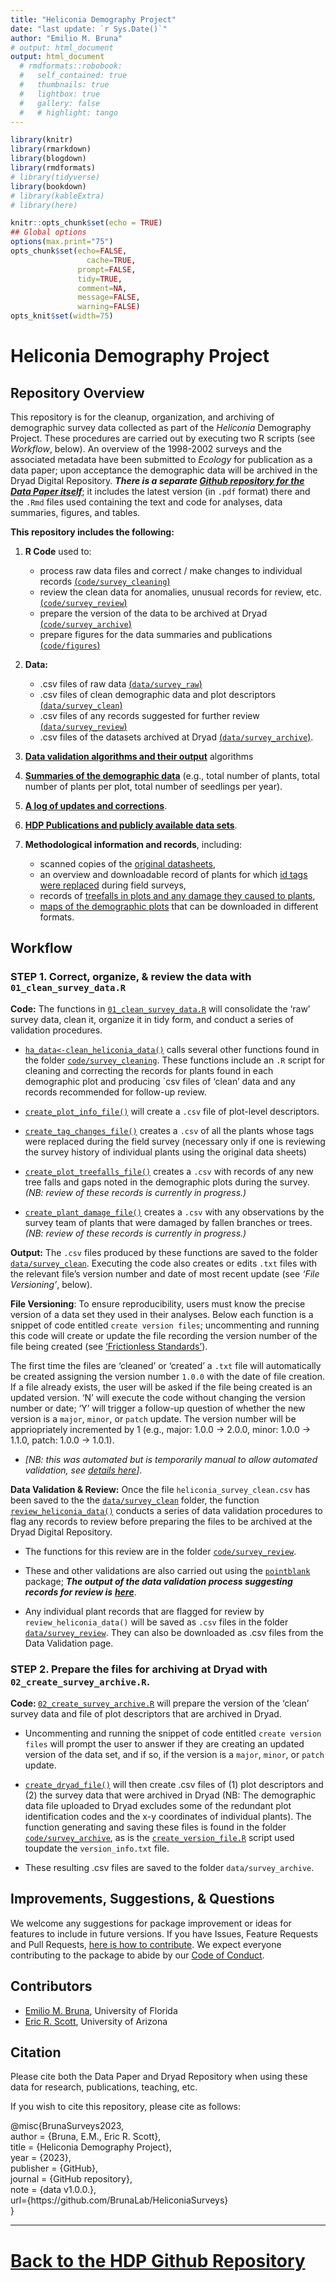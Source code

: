 ```yaml
---
title: "Heliconia Demography Project"
date: "last update: `r Sys.Date()`"
author: "Emilio M. Bruna"
# output: html_document
output: html_document
  # rmdformats::robobook:
  #   self_contained: true
  #   thumbnails: true
  #   lightbox: true
  #   gallery: false
  #   # highlight: tango
---
```




```r
library(knitr)
library(rmarkdown)
library(blogdown)
library(rmdformats)
# library(tidyverse)
library(bookdown)
# library(kableExtra)
# library(here)

knitr::opts_chunk$set(echo = TRUE)
## Global options
options(max.print="75")
opts_chunk$set(echo=FALSE,
	             cache=TRUE,
               prompt=FALSE,
               tidy=TRUE,
               comment=NA,
               message=FALSE,
               warning=FALSE)
opts_knit$set(width=75)
```


# Heliconia Demography Project

## Repository Overview

This repository is for the cleanup, organization, and archiving of demographic survey data collected as part of the _Heliconia_ Demography Project. These procedures are carried out by executing two R scripts (see _Workflow_, below). An overview of the 1998-2002 surveys and the associated metadata have been submitted to _Ecology_ for publication as a data paper; upon acceptance the demographic data will be archived in the Dryad Digital Repository. ***There is a separate [Github repository for the _Data Paper_ itself](https://github.com/BrunaLab/Bruna_etal_HeliconiaDataPaper)***; it includes the latest version (in `.pdf` format) there and the `.Rmd` files used containing the text and code for analyses, data summaries, figures, and tables.

**This repository includes the following: **

1. **R Code** used to:
    - process raw data files and correct / make changes to individual records [(`code/survey_cleaning`)](code/survey_cleaning)
    - review the clean data for anomalies, unusual records for review, etc. [(`code/survey_review`)](code/survey_review)
    - prepare the version of the data to be archived at Dryad [(`code/survey_archive`)](code/survey_archive)
    - prepare figures for the data summaries and publications  [(`code/figures`)](code/figures)
    
2. **Data:**
    - .csv files of raw data [(`data/survey_raw`)](data/survey_raw)
    - .csv files of clean demographic data and plot descriptors [(`data/survey_clean`)](data/survey_clean)
    - .csv files of any records suggested for further review [(`data/survey_review`)](data/survey_review)
    - .csv files of the datasets archived at Dryad [(`data/survey_archive`)](data/survey_archive).   
    
3. [**Data validation algorithms and their output**](https://brunalab.github.io/HeliconiaSurveys/survey_validation/survey_validation.html) algorithms 

4. [**Summaries of the demographic data**](https://brunalab.github.io/HeliconiaSurveys/data_summaries/data_overview.html) (e.g., total number of plants, total number of plants per plot, total number of seedlings per year).

5. [**A log of updates and corrections**](NEWS.md).

6. [**HDP Publications and publicly available data sets**](docs/publications/publications.md).

7. **Methodological information and records**, including: 
    - scanned copies of the [original datasheets](docs/survey_datasheets/survey_datasheets.md), 
    - an overview and downloadable record of plants for which [id tags were replaced](docs/tag_changes/tag_changes.md) during field surveys, 
    - records of [treefalls in plots and any damage they caused to plants](docs/treefalls/treefalls.md), 
    - [maps of the demographic plots](docs/maps/maps.md) that can be downloaded in different formats.


## Workflow

### STEP 1. Correct, organize, & review the data with `01_clean_survey_data.R`

**Code:** The functions in [`01_clean_survey_data.R`](/01_clean_survey_data.R) will consolidate the 'raw' survey data, clean it, organize it in tidy form, and conduct a series of validation procedures. 

- [`ha_data<-clean_heliconia_data()`](code/survey_cleaning/clean_heliconia_data.R) calls several other functions found in the folder [`code/survey_cleaning`](code/survey_cleaning). These functions include an `.R` script for cleaning and correcting the records for plants found in each demographic plot and producing `csv files of 'clean' data and any records recommended for follow-up review. 

- [`create_plot_info_file()`](code/survey_cleaning/create_plot_info_file.R) will create a `.csv` file of plot-level descriptors.

- [`create_tag_changes_file()`](code/survey_cleaning/create_tag_changes_file.R) creates a `.csv` of all the plants whose tags were replaced during the field survey (necessary only if one is reviewing 
the survey history of individual plants using the original data sheets) 

- [`create_plot_treefalls_file()`](code/survey_cleaning/create_plot_treefalls_file.R) creates a `.csv` with records of any new tree falls and gaps noted in the demographic plots during the survey. _(NB: review of these records is currently in progress.)_

- [`create_plant_damage_file()`](code/survey_cleaning/create_plant_damage_file.R) creates a `.csv` with any observations by the survey team of plants that were damaged by fallen branches or trees. _(NB: review of these records is currently in progress.)_

**Output:** The `.csv` files produced by these functions are saved to the folder [`data/survey_clean`](data/survey_clean). Executing the code also creates or edits `.txt` files with the relevant file's version number and date of most recent update (see _'File Versioning'_, below).

**File Versioning**: To ensure reproducibility, users must know the precise version of a data set they used in their analyses. Below each function is a snippet of code entitled `create version files`; uncommenting and running this code will create or update the file recording the version number of the file being created (see ['Frictionless Standards'](https://specs.frictionlessdata.io/patterns/#data-package-version)).  

The first time the files are 'cleaned' or 'created' a `.txt` file will automatically be created assigning the version number `1.0.0` with the date of file creation. If a file already exists, the user will be asked if the file being created is an updated version. 'N' will execute the code without changing the version number or date; 'Y' will trigger a follow-up question of whether the new version is a `major`, `minor`, or `patch` update. The version number will be appriopriately incremented by 1 (e.g., major: 1.0.0 -> 2.0.0, minor: 1.0.0 -> 1.1.0, patch: 1.0.0 -> 1.0.1). 

- _[NB: this was automated but is temporarily manual to allow automated validation, see [details here](https://github.com/BrunaLab/HeliconiaSurveys/issues/41)]_.

**Data Validation & Review:** Once the file `heliconia_survey_clean.csv` has been saved to the the [`data/survey_clean`](data/survey_clean) folder, the function [`review_heliconia_data()`](code/survey_review/review_heliconia_data.R) conducts a series of data validation procedures to flag any records to review before preparing the files to be archived at the Dryad Digital Repository. 

- The functions for this review are in the folder [`code/survey_review`](code/survey_review). 

- These and other validations are also carried out using the [`pointblank`](https://rich-iannone.github.io/pointblank/) package; ***The output of the data validation process suggesting records for review is*** [***here***](https://brunalab.github.io/HeliconiaSurveys/survey_validation/survey_validation.html).

- Any individual plant records that are flagged for review by `review_heliconia_data()` will be saved as `.csv` files in the folder [`data/survey_review`](data/survey_review). They can also be downloaded as .csv files from the Data Validation page.

### STEP 2. Prepare the files for archiving at Dryad with `02_create_survey_archive.R`.

**Code: **[`02_create_survey_archive.R`](/02_create_survey_archive.R) will prepare the version of the 'clean' survey data and file of plot descriptors that are archived in Dryad. 

- Uncommenting and running the snippet of code entitled `create version files` will prompt the user to answer if they are creating an updated version of the data set, and if so, if the version is a `major`, `minor`, or `patch` update. 

- [`create_dryad_file()`](code/survey_archive/create_dryad_file.R) will then create .csv files of (1) plot descriptors and (2) the survey data that were archived in Dryad (NB: The demographic data file uploaded to Dryad excludes some of the redundant plot identification codes and the x-y coordinates of individual plants). The function generating and saving these files is found in the folder [`code/survey_archive`](code/survey_archive), as is the [`create_version_file.R`](code/survey_archive/create_version_file.R) script used toupdate the `version_info.txt` file.
<!---
(Table 2 in Bruna et al., _Ecology_) 
--->
- These resulting .csv files are saved to the folder `data/survey_archive`.  

## Improvements, Suggestions, & Questions

We welcome any suggestions for package improvement or ideas for features to include in future versions. If you have Issues, Feature Requests and Pull Requests, [here is how to contribute](CONTRIBUTING.md). We expect everyone contributing to the package to abide by our [Code of Conduct](CODE_OF_CONDUCT.md).

## Contributors

-   [Emilio M. Bruna](https://github.com/embruna), University of Florida
-   [Eric R. Scott](https://github.com/Aariq), University of Arizona

## Citation

Please cite both the Data Paper and Dryad Repository when using these data for research, publications, teaching, etc.

<!---
Bruna, Emilio M. et al. (2023), Data from: Demography of the understory herb _Heliconia acuminata_ in an experimentally fragmented tropical landscape, Dryad, Dataset, https://doi.org----

Bruna, Emilio M. María Uriarte, Maria Rosa Darrigo, Paulo Rubim, Cristiane F. Jurinitz, Eric R. Scott, Osmaildo Ferreira da Silva, & W. John Kress. 2023. Demography of the understory herb _Heliconia acuminata_ in an experimentally fragmented tropical landscape. Ecology XX(XX):xx-xx.
--->

If you wish to cite this repository, please cite as follows:



@misc{BrunaSurveys2023,  
  author = {Bruna, E.M., Eric R. Scott},  
  title = {Heliconia Demography Project},  
  year = {2023},  
  publisher = {GitHub},  
  journal = {GitHub repository},  
  note = {data v1.0.0.},  
  url={https://github.com/BrunaLab/HeliconiaSurveys}  
}  


---

# [Back to the HDP Github Repository](https://github.com/BrunaLab/HeliconiaSurveys)


